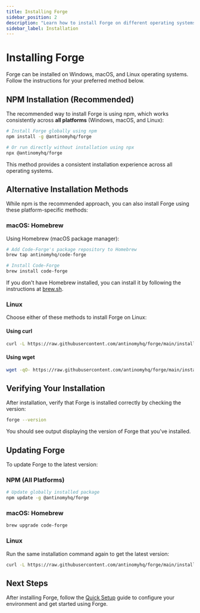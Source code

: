 ```yaml
---
title: Installing Forge
sidebar_position: 2
description: "Learn how to install Forge on different operating systems."
sidebar_label: Installation
---
```


# Installing Forge

Forge can be installed on Windows, macOS, and Linux operating systems. Follow the instructions for your preferred method below.

## NPM Installation (Recommended)

The recommended way to install Forge is using npm, which works consistently across **all platforms** (Windows, macOS, and Linux):

```bash
# Install Forge globally using npm
npm install -g @antinomyhq/forge

# Or run directly without installation using npx
npx @antinomyhq/forge
```

This method provides a consistent installation experience across all operating systems.

## Alternative Installation Methods

While npm is the recommended approach, you can also install Forge using these platform-specific methods:

### macOS: Homebrew

Using Homebrew (macOS package manager):

```bash
# Add Code-Forge's package repository to Homebrew
brew tap antinomyhq/code-forge

# Install Code-Forge
brew install code-forge
```

If you don't have Homebrew installed, you can install it by following the instructions at [brew.sh](https://brew.sh/).

### Linux

Choose either of these methods to install Forge on Linux:

#### Using curl

```bash
curl -L https://raw.githubusercontent.com/antinomyhq/forge/main/install.sh | bash
```

#### Using wget

```bash
wget -qO- https://raw.githubusercontent.com/antinomyhq/forge/main/install.sh | bash
```

## Verifying Your Installation

After installation, verify that Forge is installed correctly by checking the version:

```bash
forge --version
```

You should see output displaying the version of Forge that you've installed.

## Updating Forge

To update Forge to the latest version:

### NPM (All Platforms)

```bash
# Update globally installed package
npm update -g @antinomyhq/forge
```

### macOS: Homebrew

```bash
brew upgrade code-forge
```

### Linux

Run the same installation command again to get the latest version:

```bash
curl -L https://raw.githubusercontent.com/antinomyhq/forge/main/install.sh | bash
```

## Next Steps

After installing Forge, follow the [Quick Setup](../quick-setup) guide to configure your environment and get started using Forge.

<!-- Note: This page focuses specifically on installation. Environment setup is covered in the Quick Setup guide. -->
